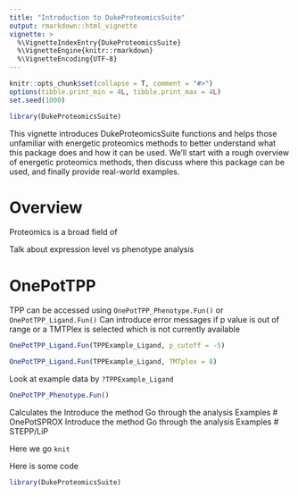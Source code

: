 ```yaml
---
title: "Introduction to DukeProteomicsSuite"
output: rmarkdown::html_vignette
vignette: >
  %\VignetteIndexEntry{DukeProteomicsSuite}
  %\VignetteEngine{knitr::rmarkdown}
  %\VignetteEncoding{UTF-8}
---
```


```r
knitr::opts_chunk$set(collapse = T, comment = "#>")
options(tibble.print_min = 4L, tibble.print_max = 4L)
set.seed(1000)
```

```r
library(DukeProteomicsSuite)
```


This vignette introduces DukeProteomicsSuite functions and helps those unfamiliar with energetic proteomics methods to better understand what this package does and how it can be used. We'll start with a rough overview of energetic proteomics methods, then discuss where this package can be used, and finally provide real-world examples. 

# Overview

Proteomics is a broad field of 

Talk about expression level vs phenotype analysis

# OnePotTPP

TPP can be accessed using `OnePotTPP_Phenotype.Fun()` or `OnePotTPP_Ligand.Fun()`
Can introduce error messages if p value is out of range or a TMTPlex is selected which is not currently available
```r
OnePotTPP_Ligand.Fun(TPPExample_Ligand, p_cutoff = -5)
```
```r
OnePotTPP_Ligand.Fun(TPPExample_Ligand, TMTplex = 8)
```

Look at example data by `?TPPExample_Ligand`


```r
OnePotTPP_Phenotype.Fun()
```
Calculates the 
Introduce the method
Go through the analysis
Examples
# OnePotSPROX
Introduce the method
Go through the analysis
Examples
# STEPP/LiP

Here we go `knit`



Here is some code
```r
library(DukeProteomicsSuite)
```





















































































































































